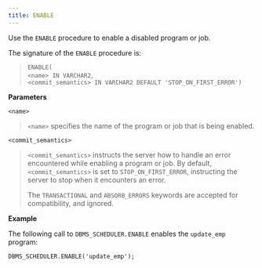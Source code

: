 ```yaml
---
title: ENABLE
---
```


Use the `ENABLE` procedure to enable a disabled program or job.

The signature of the `ENABLE` procedure is:

> `ENABLE(`  
> `<name> IN VARCHAR2`,  
> `<commit_semantics> IN VARCHAR2 DEFAULT 'STOP_ON_FIRST_ERROR')`

**Parameters**

`<name>`

> `<name>` specifies the name of the program or job that is being
> enabled.

`<commit_semantics>`

> `<commit_semantics>` instructs the server how to handle an error
> encountered while enabling a program or job. By default,
> `<commit_semantics>` is set to `STOP_ON_FIRST_ERROR`, instructing the
> server to stop when it encounters an error.
> 
> The `TRANSACTIONAL` and `ABSORB_ERRORS` keywords are accepted for
> compatibility, and ignored.

**Example**

The following call to `DBMS_SCHEDULER.ENABLE` enables the `update_emp`
program:

``` text
DBMS_SCHEDULER.ENABLE('update_emp');
```
